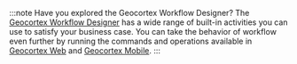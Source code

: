 :::note Have you explored the Geocortex Workflow Designer?
The [Geocortex Workflow Designer](https://apps.geocortex.com/workflow/designer/) has a wide range of built-in activities you can use to satisfy your business case. You can take the behavior of workflow even further by running the commands and operations available in [Geocortex Web](../../web/configuration-commands-operations.mdx) and [Geocortex Mobile](../../mobile/configuration-commands-operations.mdx).
:::
